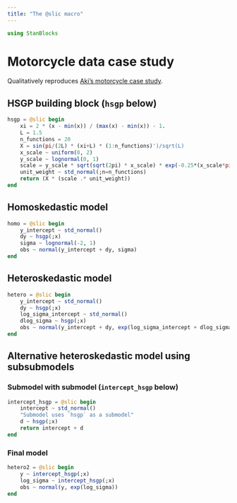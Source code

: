 ```yaml
---
title: "The @slic macro"
---
```


```julia
using StanBlocks  
```

# Motorcycle data case study

Qualitatively reproduces [Aki's motorcycle case study](https://users.aalto.fi/~ave/casestudies/Motorcycle/motorcycle.html#GP_model_with_Hilbert_basis_functions).

## HSGP building block (`hsgp` below)

```julia
hsgp = @slic begin 
    xi = 2 * (x - min(x)) / (max(x) - min(x)) - 1.
    L = 1.5
    n_functions = 20
    X = sin(pi/(2L) * (xi+L) * (1:n_functions)')/sqrt(L)
    x_scale ~ uniform(0, 2)
    y_scale ~ lognormal(0, 1)
    scale = y_scale * sqrt(sqrt(2pi) * x_scale) * exp(-0.25*(x_scale*pi/2L)^2 * (1:n_functions)^2)
    unit_weight ~ std_normal(;n=n_functions)
    return (X * (scale .* unit_weight))
end
```

## Homoskedastic model

```julia
homo = @slic begin 
    y_intercept ~ std_normal()
    dy ~ hsgp(;x)
    sigma ~ lognormal(-2, 1)
    obs ~ normal(y_intercept + dy, sigma)
end
```

## Heteroskedastic model

```julia
hetero = @slic begin
    y_intercept ~ std_normal()
    dy ~ hsgp(;x)
    log_sigma_intercept ~ std_normal()
    dlog_sigma ~ hsgp(;x)
    obs ~ normal(y_intercept + dy, exp(log_sigma_intercept + dlog_sigma))
end
```

::: {.callout-note collapse="true"}

## Alternative heteroskedastic model using subsubmodels

### Submodel with submodel (`intercept_hsgp` below)

```julia
intercept_hsgp = @slic begin 
    intercept ~ std_normal()
    "Submodel uses `hsgp` as a submodel"
    d ~ hsgp(;x)
    return intercept + d
end
```

### Final model

```julia
hetero2 = @slic begin 
    y ~ intercept_hsgp(;x)
    log_sigma ~ intercept_hsgp(;x)
    obs ~ normal(y, exp(log_sigma))
end
```
:::